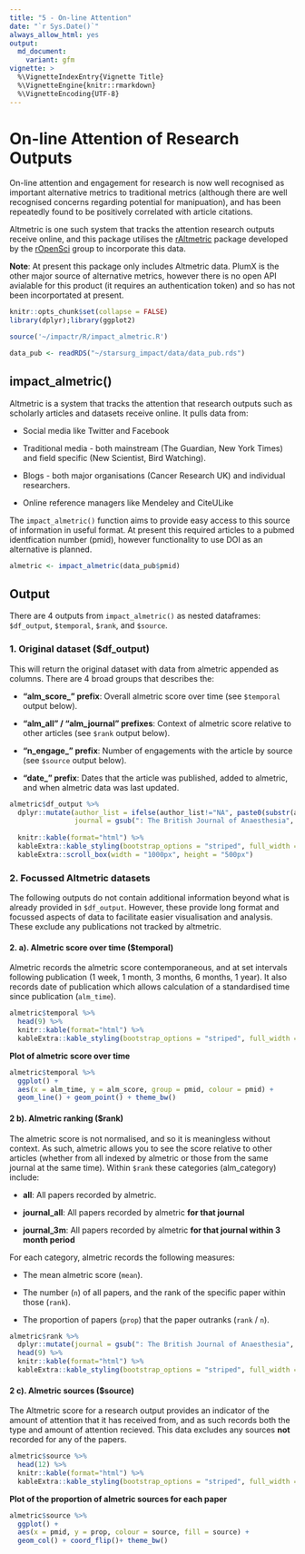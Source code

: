 ```yaml
---
title: "5 - On-line Attention"
date: "`r Sys.Date()`"
always_allow_html: yes
output:
  md_document:
    variant: gfm
vignette: >
  %\VignetteIndexEntry{Vignette Title}
  %\VignetteEngine{knitr::rmarkdown}
  %\VignetteEncoding{UTF-8}
---
```


# **On-line Attention of Research Outputs**

On-line attention and engagement for research is now well recognised as important alternative metrics to traditional metrics (although there are well recognised concerns regarding potential for manipuation), and has been repeatedly found to be positively correlated with article citations.

Altmetric is one such system that tracks the attention research outputs receive online, and this package utilises the [rAltmetric](https://cran.r-project.org/web/packages/rAltmetric/README.html) package developed by the [rOpenSci](https://ropensci.org/) group to incorporate this data.

**Note**: At present this package only includes Altmetric data. PlumX is the other major source of alternative metrics, however there is no open API avialable for this product (it requires an authentication token) and so has not been incorportated at present.

```r
knitr::opts_chunk$set(collapse = FALSE)
library(dplyr);library(ggplot2)

source('~/impactr/R/impact_almetric.R')

data_pub <- readRDS("~/starsurg_impact/data/data_pub.rds")
```

## **impact_almetric()**
Altmetric is a system that tracks the attention that research outputs such as scholarly articles and datasets receive online. It pulls data from:

 - Social media like Twitter and Facebook 
 
 - Traditional media - both mainstream (The Guardian, New York Times) and field specific (New Scientist, Bird Watching).
 
 - Blogs - both major organisations (Cancer Research UK) and individual researchers. 
 
 - Online reference managers like Mendeley and CiteULike

The `impact_almetric()` function aims to provide easy access to this source of information in useful format. At present this required articles to a pubmed identfication number (pmid), however functionality to use DOI as an alternative is planned.

```r
almetric <- impact_almetric(data_pub$pmid)
```

## **Output**
There are 4 outputs from `impact_almetric()` as nested dataframes: `$df_output`, `$temporal`, `$rank`, and `$source`.

### **1. Original dataset ($df_output)**
This will return the original dataset with data from almetric appended as columns. There are 4 broad groups that describes the:

 - **"alm_score_" prefix**: Overall almetric score over time (see `$temporal` output below).
 
 - **"alm_all " / "alm_journal" prefixes**: Context of almetric score relative to other articles (see `$rank` output below).

 - **"n_engage_" prefix**: Number of engagements with the article by source (see `$source` output below).
 
 - **"date_" prefix**: Dates that the article was published, added to almetric, and when almetric data was last updated.

```r
almetric$df_output %>%
  dplyr::mutate(author_list = ifelse(author_list!="NA", paste0(substr(author_list, 1, 80), "..."), author_list),
                journal = gsub(": The British Journal of Anaesthesia", "", journal)) %>%
  
  knitr::kable(format="html") %>%
  kableExtra::kable_styling(bootstrap_options = "striped", full_width = F) %>%
  kableExtra::scroll_box(width = "1000px", height = "500px")

```

### **2. Focussed Altmetric datasets**
The following outputs do not contain additional information beyond what is already provided in `$df_output`. However, these provide long format and focussed aspects of data to facilitate easier visualisation and analysis. These exclude any publications not tracked by altmetric. 

#### **2. a). Almetric score over time ($temporal)**

Almetric records the almetric score contemporaneous, and at set intervals following publication (1 week, 1 month, 3 months, 6 months, 1 year). It also records date of publication which allows calculation of a standardised time since publication (`alm_time`). 

```r
almetric$temporal %>%
  head(9) %>%
  knitr::kable(format="html") %>%
  kableExtra::kable_styling(bootstrap_options = "striped", full_width = F)
```

**Plot of almetric score over time**
```r
almetric$temporal %>% 
  ggplot() +
  aes(x = alm_time, y = alm_score, group = pmid, colour = pmid) +
  geom_line() + geom_point() + theme_bw()
```

#### **2 b). Almetric ranking ($rank)**

The almetric score is not normalised, and so it is meaningless without context. As such, almetric allows you to see the score relative to other articles (whether from all indexed by almetric or those from the same journal at the same time). Within `$rank` these categories (alm_category) include:

 - **all**: All papers recorded by almetric.
 
 - **journal_all**: All papers recorded by almetric **for that journal** 
 
 - **journal_3m**: All papers recorded by almetric **for that journal within 3 month period** 

For each category, almetric records the following measures:

 - The mean almetric score (`mean`).
 
 - The number (`n`) of all papers, and the rank of the specific paper within those (`rank`). 
 
 - The proportion of papers (`prop`) that the paper outranks (`rank` / `n`).

```r
almetric$rank %>%
  dplyr::mutate(journal = gsub(": The British Journal of Anaesthesia", "", journal)) %>%
  head(9) %>%
  knitr::kable(format="html") %>%
  kableExtra::kable_styling(bootstrap_options = "striped", full_width = F)
```

#### **2 c). Almetric sources ($source)**

The Altmetric score for a research output provides an indicator of the amount of attention that it has received from, and as such records both the type and amount of attention recieved. This data excludes any sources **not** recorded for any of the papers. 

```r
almetric$source %>%
  head(12) %>%
  knitr::kable(format="html") %>%
  kableExtra::kable_styling(bootstrap_options = "striped", full_width = F)
```

**Plot of the proportion of almetric sources for each paper**
```r
almetric$source %>% 
  ggplot() +
  aes(x = pmid, y = prop, colour = source, fill = source) +
  geom_col() + coord_flip()+ theme_bw()
```
